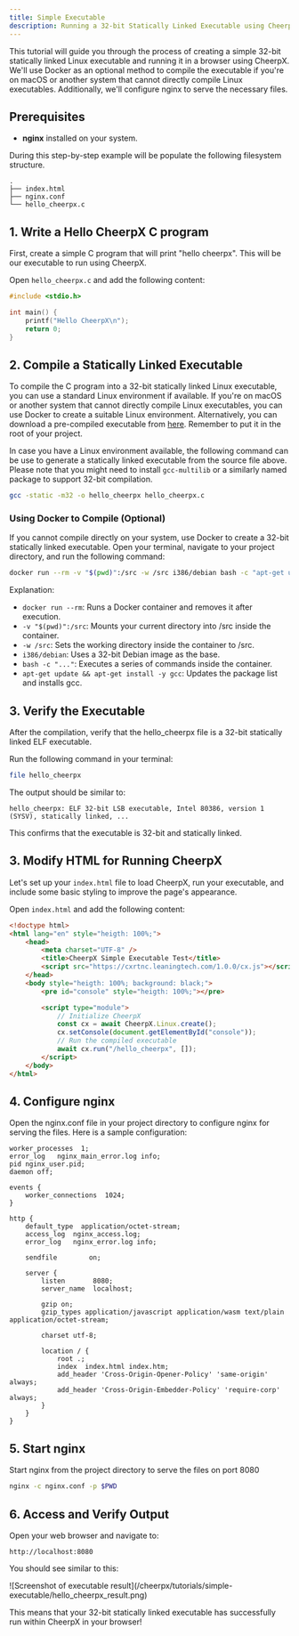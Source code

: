```yaml
---
title: Simple Executable
description: Running a 32-bit Statically Linked Executable using CheerpX
---
```



This tutorial will guide you through the process of creating a simple 32-bit statically linked Linux executable and running it in a browser using CheerpX. We'll use Docker as an optional method to compile the executable if you're on macOS or another system that cannot directly compile Linux executables. Additionally, we'll configure nginx to serve the necessary files.

## Prerequisites

- **nginx** installed on your system.

During this step-by-step example will be populate the following filesystem structure.

```
.
├── index.html
├── nginx.conf
└── hello_cheerpx.c
```

## 1. Write a Hello CheerpX C program

First, create a simple C program that will print "hello cheerpx". This will be our executable to run using CheerpX.

Open `hello_cheerpx.c` and add the following content:

```c title="hello_cheerpx.c"
#include <stdio.h>

int main() {
    printf("Hello CheerpX\n");
    return 0;
}
```

## 2. Compile a Statically Linked Executable

To compile the C program into a 32-bit statically linked Linux executable, you can use a standard Linux environment if available. If you're on macOS or another system that cannot directly compile Linux executables, you can use Docker to create a suitable Linux environment. Alternatively, you can download a pre-compiled executable from [here](/cheerpx/tutorials/simple-executable/hello_cheerpx). Remember to put it in the root of your project.

In case you have a Linux environment available, the following command can be use to generate a statically linked executable from the source file above. Please note that you might need to install `gcc-multilib` or a similarly named package to support 32-bit compilation.

```sh
gcc -static -m32 -o hello_cheerpx hello_cheerpx.c
```

### Using Docker to Compile (Optional)

If you cannot compile directly on your system, use Docker to create a 32-bit statically linked executable. Open your terminal, navigate to your project directory, and run the following command:

```sh
docker run --rm -v "$(pwd)":/src -w /src i386/debian bash -c "apt-get update && apt-get install -y gcc && gcc -static -m32 -o hello_cheerpx hello_cheerpx.c"
```

Explanation:

- `docker run --rm`: Runs a Docker container and removes it after execution.
- `-v "$(pwd)":/src`: Mounts your current directory into /src inside the container.
- `-w /src`: Sets the working directory inside the container to /src.
- `i386/debian`: Uses a 32-bit Debian image as the base.
- `bash -c "..."`: Executes a series of commands inside the container.
- `apt-get update && apt-get install -y gcc`: Updates the package list and installs gcc.

## 3. Verify the Executable

After the compilation, verify that the hello_cheerpx file is a 32-bit statically linked ELF executable.

Run the following command in your terminal:

```sh
file hello_cheerpx
```

The output should be similar to:

```
hello_cheerpx: ELF 32-bit LSB executable, Intel 80386, version 1 (SYSV), statically linked, ...
```

This confirms that the executable is 32-bit and statically linked.

## 3. Modify HTML for Running CheerpX

Let's set up your `index.html` file to load CheerpX, run your executable, and include some basic styling to improve the page's appearance.

Open `index.html` and add the following content:

```html title="index.html"
<!doctype html>
<html lang="en" style="heigth: 100%;">
	<head>
		<meta charset="UTF-8" />
		<title>CheerpX Simple Executable Test</title>
		<script src="https://cxrtnc.leaningtech.com/1.0.0/cx.js"></script>
	</head>
	<body style="heigth: 100%; background: black;">
		<pre id="console" style="heigth: 100%;"></pre>

		<script type="module">
			// Initialize CheerpX
			const cx = await CheerpX.Linux.create();
			cx.setConsole(document.getElementById("console"));
			// Run the compiled executable
			await cx.run("/hello_cheerpx", []);
		</script>
	</body>
</html>
```

## 4. Configure nginx

Open the nginx.conf file in your project directory to configure nginx for serving the files. Here is a sample configuration:

```
worker_processes  1;
error_log   nginx_main_error.log info;
pid nginx_user.pid;
daemon off;

events {
    worker_connections  1024;
}

http {
    default_type  application/octet-stream;
    access_log  nginx_access.log;
    error_log   nginx_error.log info;

    sendfile        on;

    server {
        listen       8080;
        server_name  localhost;

        gzip on;
        gzip_types application/javascript application/wasm text/plain application/octet-stream;

        charset utf-8;

        location / {
            root .;
            index  index.html index.htm;
            add_header 'Cross-Origin-Opener-Policy' 'same-origin' always;
            add_header 'Cross-Origin-Embedder-Policy' 'require-corp' always;
        }
    }
}
```

## 5. Start nginx

Start nginx from the project directory to serve the files on port 8080

```sh
nginx -c nginx.conf -p $PWD
```

## 6. Access and Verify Output

Open your web browser and navigate to:

```
http://localhost:8080
```

You should see similar to this:

<div class="mx-48">
	![Screenshot of executable
	result](/cheerpx/tutorials/simple-executable/hello_cheerpx_result.png)
</div>

This means that your 32-bit statically linked executable has successfully run within CheerpX in your browser!
